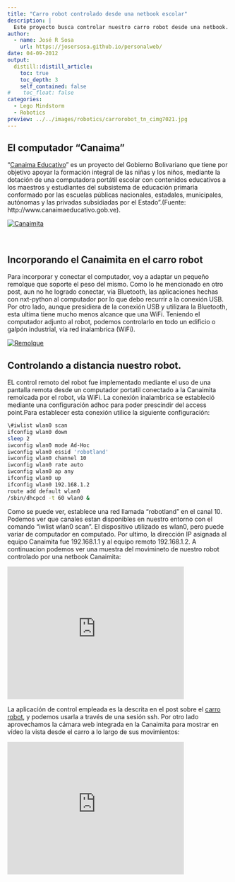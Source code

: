 ```yaml
---
title: "Carro robot controlado desde una netbook escolar"
description: |
  Este proyecto busca controlar nuestro carro robot desde una netbook. El objetivo es experimentar con la movilidad que representa el tener  nuestro robot conectado a una pequeña y liviana computadora pero con  mayores prestaciones que el NXT, tales como la capacidad de  procesamiento, la cámara web y la tarjeta de red WiFi. 
author:
  - name: José R Sosa
    url: https://josersosa.github.io/personalweb/
date: 04-09-2012
output:
  distill::distill_article:
    toc: true
    toc_depth: 3
    self_contained: false
#    toc_float: false
categories:
  - Lego Mindstorm
  - Robotics
preview: ../../images/robotics/carrorobot_tn_cimg7021.jpg
---
```



## El computador "Canaima" 

 

"[Canaima Educativo](http://www.canaimaeducativo.gob.ve/index.php?option=com_content&view=category&id=44&layout=blog&Itemid=92)" es un proyecto del Gobierno Bolivariano que tiene por objetivo apoyar  la formación integral de las niñas y los niños, mediante la dotación de  una computadora portátil escolar con contenidos educativos a los  maestros y estudiantes del subsistema de educación primaria conformado  por las escuelas públicas nacionales, estadales, municipales, autónomas y las privadas subsidiadas por el Estado".(Fuente:  http://www.canaimaeducativo.gob.ve).

<aside>
[![Canaimita](../../images/robotics/carrorobot_tn_cimg7022.jpg)](../../images/robotics/carrorobot_cimg7022.jpg)    
</aside>

​    

## Incorporando el Canaimita en el carro robot

 

Para incorporar y conectar el computador, voy a adaptar un pequeño remolque  que soporte el peso del mismo. Como lo he mencionado en otro post, aun  no he logrado conectar, vía Bluetooth, las aplicaciones hechas con  nxt-python al computador por lo que debo recurrir a la conexión USB. Por otro lado, aunque presidiera de la conexión USB y utilizara la  Bluetooth, esta ultima tiene mucho menos alcance que una WiFi. Teniendo  el computador adjunto al robot, podemos controlarlo en todo un edificio o galpón industrial, vía red inalambrica (WiFi). 

<aside>
[![Remolque](../../images/robotics/carrorobot_tn_cimg7014.jpg)](../../images/robotics/carrorobot_cimg7014.jpg)        
</aside>




## Controlando a distancia nuestro robot.


EL control remoto del robot fue implementado mediante el uso de una  pantalla remota desde un computador portatil conectado a la Canaimita  remolcada por el robot, vía WiFi. La conexión inalambrica se estableció  mediante una configuración adhoc para poder prescindir del access  point.Para establecer esta conexión utilice la siguiente configuración:

```bash
\#iwlist wlan0 scan
ifconfig wlan0 down
sleep 2
iwconfig wlan0 mode Ad-Hoc
iwconfig wlan0 essid 'robotland'
iwconfig wlan0 channel 10
iwconfig wlan0 rate auto
iwconfig wlan0 ap any
ifconfig wlan0 up
ifconfig wlan0 192.168.1.2
route add default wlan0
/sbin/dhcpcd -t 60 wlan0 &
```

Como se puede ver, establece una red llamada "robotland" en el canal 10.  Podemos ver que canales estan disponibles en nuestro entorno con el  comando "iwlist wlan0 scan". El dispositivo utilizado es wlan0, pero  puede variar de computador en computado. Por ultimo, la dirección IP  asignada al equipo Canaimita fue 192.168.1.1 y al equipo remoto  192.168.1.2. A continuacion podemos ver una muestra del movimineto de  nuestro robot controlado por una netbook Canaimita:


<iframe src="http://www.youtube.com/embed/c3hgV1xzBFc?rel=0&amp;fs=1&amp;wmode=transparent" allowfullscreen="" title="JoomlaWorks AllVideos Player" width="400" height="300" frameborder="0">
</iframe>



La aplicación de control empleada es la descrita en el post sobre el [carro robot](http://192.168.0.104/personalweb/index.php/robotica/52-lego-mindstorm/77-carro-robot-de-proposito-general), y podemos usarla a través de una sesión ssh. Por otro lado aprovechamos la cámara web integrada en la Canaimita para mostrar en vídeo la vista  desde el carro a lo largo de sus movimientos:

<iframe src="http://www.youtube.com/embed/8yqqVgX1F_I?rel=0&amp;fs=1&amp;wmode=transparent" allowfullscreen="" title="JoomlaWorks AllVideos Player" width="400" height="300" frameborder="0">
</iframe>




